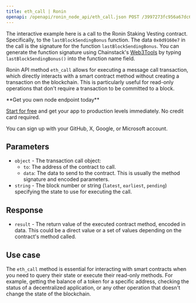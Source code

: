 ---
title: eth_call | Ronin
openapi: /openapi/ronin_node_api/eth_call.json POST /3997273fc956a67dc6982384500e669e
---

The interactive example here is a call to the Ronin Staking Vesting contract. Specifically, to the `lastBlockSendingBonus` function. The data `0x0d9160e7` in the call is the signature for the function `lastBlockSendingBonus`. You can generate the function signature using Chainstack's [Web3Tools](https://web3tools.chainstacklabs.com/generate-solidity-functions-signature) by typing `lastBlockSendingBonus()` into the function name field.

Ronin API method `eth_call` allows for executing a message call transaction, which directly interacts with a smart contract method without creating a transaction on the blockchain. This is particularly useful for read-only operations that don't require a transaction to be committed to a block.

<Check>
**Get you own node endpoint today**

[Start for free](https://console.chainstack.com/) and get your app to production levels immediately. No credit card required.

You can sign up with your GitHub, X, Google, or Microsoft account.
</Check>


## Parameters

* `object` - The transaction call object:
  + `to`: The address of the contract to call.
  + `data`: The data to send to the contract. This is usually the method signature and encoded parameters.
* `string` - The block number or string (`latest`, `earliest`, `pending`) specifying the state to use for executing the call.

## Response

* `result` - The return value of the executed contract method, encoded in data. This could be a direct value or a set of values depending on the contract's method called.

## Use case

The `eth_call` method is essential for interacting with smart contracts when you need to query their state or execute their read-only methods. For example, getting the balance of a token for a specific address, checking the status of a decentralized application, or any other operation that doesn't change the state of the blockchain.
